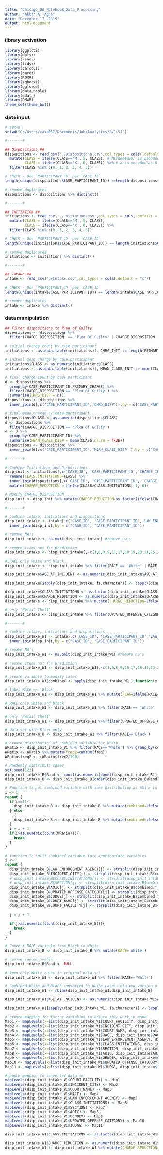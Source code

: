---
title: "Chicago_DA_Notebook_Data_Processing"
author: "Akbar A. Agha"
date: "December 17, 2019"
output: html_document
---

### library activation ###
```{r}
library(ggplot2)  
library(dplyr)
library(readr)
library(tidyr)
library(caTools)
library(caret)
library(ROCR)
library(xgboost)
library(ggforce)
library(data.table)
library(gdata)
library(DMwR)
theme_set(theme_bw())
```

### data input ###
```{r}

# setwd
setwd("C:/Users/xaxa067/Documents/Job/Analytics/R/CLSJ")

#-------#

## Dispositions ##
dispositions <- read_csv('./Dispositions.csv',col_types = cols(.default = "c")) %>%
  mutate(CLASS = ifelse(CLASS=='M', 5, CLASS), # Misdemeanor is encoded as 5 
         CLASS = ifelse(CLASS=='X', 0, CLASS)) %>% # X is encoded as 0
  filter(CLASS %in% c(0, 1, 2, 3, 4, 5))

# CHECK - One `PARTICIPANT_ID` per `CASE_ID`
length(unique(dispositions$CASE_PARTICIPANT_ID)) ==length(dispositions$CASE_PARTICIPANT_ID)

# remove duplicates
dispositions <- dispositions %>% distinct()

#-------#

## INITIATION ##
initiations <- read_csv('./Initiation.csv',col_types = cols(.default = "c")) %>%
  mutate(CLASS = ifelse(CLASS=='M', 5, CLASS),
         CLASS = ifelse(CLASS=='X', 0, CLASS)) %>%
  filter(CLASS %in% c(0, 1, 2, 3, 4, 5))

# CHECK - One `PARTICIPANT_ID` per `CASE_ID` 
length(unique(initiations$CASE_PARTICIPANT_ID)) == length(initiations$CASE_PARTICIPANT_ID) # One `PARTICIPANT_ID` per `CASE_ID`

# remove duplicates
initiations <- initiations %>% distinct()

#-------#

## Intake ##
intake <- read_csv('./Intake.csv',col_types = cols(.default = "c"))

# CHECK - One `PARTICIPANT_ID` per `CASE_ID` 
length(unique(intake$CASE_PARTICIPANT_ID)) == length(intake$CASE_PARTICIPANT_ID)

# remove duplicates
intake <- intake %>% distinct()

```

### data manipulation ###
```{r}

## Filter dispositions to Plea of Guilty
dispositions <- dispositions %>%
  filter(CHARGE_DISPOSITION  == 'Plea Of Guilty' | CHARGE_DISPOSITION  == 'Nolle Prosecution' | CHARGE_DISPOSITION  == 'Case Dismissed' | CHARGE_DISPOSITION  == 'SOL' | CHARGE_DISPOSITION  == 'SOLW')
  
# initial charge count by case participant
initiations <- as.data.table(initiations)[, CHRG_INIT := length(PRIMARY_CHARGE), by = CASE_PARTICIPANT_ID][]

# initual mean charge by case participant
initiations$CLASS <- as.numeric(initiations$CLASS)
initiations <- as.data.table(initiations)[, MEAN_CLASS_INIT := mean(CLASS), by = CASE_PARTICIPANT_ID][]

# final charge count by case participant
d <- dispositions %>%
  group_by(CASE_PARTICIPANT_ID,PRIMARY_CHARGE) %>%
  filter(CHARGE_DISPOSITION == 'Plea Of Guilty') %>%
  summarise(CHRG_DISP = n())
dispositions <- dispositions %>%
  inner_join(d[,c('CASE_PARTICIPANT_ID','CHRG_DISP')],by = c("CASE_PARTICIPANT_ID"))

# final mean charge by case participant
dispositions$CLASS <- as.numeric(dispositions$CLASS)
d <- dispositions %>%
  filter(CHARGE_DISPOSITION == 'Plea Of Guilty')
d <- d %>%
  group_by(CASE_PARTICIPANT_ID) %>%
  summarise(MEAN_CLASS_DISP = mean(CLASS,na.rm = TRUE))
dispositions <- dispositions %>%
  inner_join(d[,c('CASE_PARTICIPANT_ID','MEAN_CLASS_DISP')],by = c("CASE_PARTICIPANT_ID"))
  
#-------#

# Combine Initiations and Dispositions
disp_init <- initiations[,c('CASE_ID', 'CASE_PARTICIPANT_ID','CHARGE_ID','PRIMARY_CHARGE', 'CLASS','CHAPTER','ACT','SECTION','AOIC','AGE_AT_INCIDENT','GENDER','RACE','UPDATED_OFFENSE_CATEGORY', 'CHARGE_OFFENSE_TITLE','CHRG_INIT','MEAN_CLASS_INIT')] %>%
  rename(CLASS.INITIATIONS=CLASS) %>%
  inner_join(dispositions[,c('CASE_ID', 'CASE_PARTICIPANT_ID', 'CHARGE_ID', 'CLASS','JUDGE','COURT_NAME','COURT_FACILITY','DISPO_DATE', 'INCIDENT_BEGIN_DATE','ARREST_DATE','CHARGE_DISPOSITION','CHRG_DISP','MEAN_CLASS_DISP')], by = c("CASE_ID", "CASE_PARTICIPANT_ID", "CHARGE_ID")) %>%
  mutate(CHARGE_REDUCTION = ifelse(CLASS>CLASS.INITIATIONS, 1, 0))

# Modify CHARGE_DISPOSITION
disp_init <- disp_init %>% mutate(CHARGE_REDUCTION=as.factor(ifelse(CHARGE_DISPOSITION  == 'Nolle Prosecution' | CHARGE_DISPOSITION  == 'Case Dismissed' | CHARGE_DISPOSITION  == 'SOL' | CHARGE_DISPOSITION  == 'SOLW',1,CHARGE_REDUCTION)))

#-------#

# combine intake, initiations and dispositions
disp_init_intake <- intake[,c('CASE_ID', 'CASE_PARTICIPANT_ID','LAW_ENFORCEMENT_AGENCY','INCIDENT_CITY')] %>%
  inner_join(disp_init,by = c("CASE_ID", "CASE_PARTICIPANT_ID"))

# remove NA's
disp_init_intake <- na.omit(disp_init_intake) #remove na's

# remove items not for prediction
disp_init_intake <- disp_init_intake[,-c(1,6,8,9,16,17,18,19,23,24,25,26,27,28)] 

# RACE only white and black
disp_init_intake <- disp_init_intake %>% filter(RACE == 'White' | RACE == 'Black')

disp_init_intake$AGE_AT_INCIDENT <- as.numeric(disp_init_intake$AGE_AT_INCIDENT) #age should be numeric

disp_init_intake[sapply(disp_init_intake, is.character)] <- lapply(disp_init_intake[sapply(disp_init_intake, is.character)],as.factor) #all into factors

disp_init_intake$CLASS.INITIATIONS <- as.factor(disp_init_intake$CLASS.INITIATIONS)
disp_init_intake$CHARGE_REDUCTION <- as.numeric(disp_init_intake$CHARGE_REDUCTION)
disp_init_intake <- disp_init_intake %>% mutate(CHARGE_REDUCTION=ifelse(CHARGE_REDUCTION==1,0,1))

# only 'Retail Theft'
disp_init_intake <- disp_init_intake %>% filter(UPDATED_OFFENSE_CATEGORY == 'Retail Theft')

#-------#

# combine intake, initiations and dispositions
disp_init_intake_W1 <- intake[,c('CASE_ID', 'CASE_PARTICIPANT_ID','LAW_ENFORCEMENT_AGENCY','INCIDENT_CITY')] %>%
  inner_join(disp_init,by = c("CASE_ID", "CASE_PARTICIPANT_ID"))

# remove NA's
disp_init_intake_W1 <- na.omit(disp_init_intake_W1) #remove na's

# remove items not for prediction
disp_init_intake_W1 <- disp_init_intake_W1[,-c(1,6,8,9,16,17,18,19,23,24,25,26,27,28)] 

# create variable to modify cases
disp_init_intake_W1$combined <- apply(disp_init_intake_W1,1,function(x) paste(toString(x[2]),toString(x[3]),toString(x[7]),toString(x[11]),toString(x[12]),toString(x[13]),toString(x[14]),sep = "_"))

# label RACE == 'Black'
disp_init_intake_W1 <- disp_init_intake_W1 %>% mutate(FLAG=ifelse(RACE=='Black',1,0))

# RACE only white and black
disp_init_intake_W1 <- disp_init_intake_W1 %>% filter(RACE == 'White' | RACE == 'Black')

# only 'Retail Theft'
disp_init_intake_W1 <- disp_init_intake_W1 %>% filter(UPDATED_OFFENSE_CATEGORY == 'Retail Theft')

# data set with Black only
disp_init_intake_B <- disp_init_intake_W1 %>% filter(RACE=='Black')

# create distribution of combined variable for White
WRatio <- disp_init_intake_W1 %>% filter(RACE=='White') %>% group_by(combined) %>% summarise(Count=n()) %>% mutate(freq = (Count/sum(Count))*100)
WRatio <- WRatio %>% mutate(freq2=cumsum(freq))
WRatio$freq2 <- (WRatio$freq2/100)

# Randomly distribute cases
set.seed(123)
disp_init_intake_B$Rand <- runif(as.numeric(count(disp_init_intake_B)))
disp_init_intake_B <- disp_init_intake_B[order(disp_init_intake_B$Rand),]

# Function to put combined variable with same distribution as White in Black cases
i <- 1
repeat {
  if(i==1){
    disp_init_intake_B <- disp_init_intake_B %>% mutate(combined=ifelse(Rand<WRatio$freq2[i],WRatio$combined[i],combined))
  } else 
    {
    disp_init_intake_B <- disp_init_intake_B %>% mutate(combined=ifelse(Rand<WRatio$freq2[i],ifelse(Rand>=WRatio$freq2[i-1],WRatio$combined[i],combined),combined))
  }
  i = i + 1
  if(i>as.numeric(count(WRatio))){
    break
  }
}

# function to split combined variable into appriopriate variables
j <- 1
repeat {
  disp_init_intake_B$LAW_ENFORCEMENT_AGENCY[j] <- strsplit(disp_init_intake_B$combined,"_")[[j]][1]
  disp_init_intake_B$INCIDENT_CITY[j] <- strsplit(disp_init_intake_B$combined,"_")[[j]][2]
  # disp_init_intake_B$CLASS.INITIATIONS[j] <- strsplit(disp_init_intake_B$combined,"_")[[j]][3]
  # disp_init_intake_B$SECTION[j] <- strsplit(disp_init_intake_B$combined,"_")[[j]][3]
  disp_init_intake_B$AOIC[j] <- strsplit(disp_init_intake_B$combined,"_")[[j]][3]
  disp_init_intake_B$UPDATED_OFFENSE_CATEGORY[j] <- strsplit(disp_init_intake_B$combined,"_")[[j]][4]
  disp_init_intake_B$JUDGE[j] <- strsplit(disp_init_intake_B$combined,"_")[[j]][5]
  disp_init_intake_B$COURT_NAME[j] <- strsplit(disp_init_intake_B$combined,"_")[[j]][6]
  disp_init_intake_B$COURT_FACILITY[j] <- strsplit(disp_init_intake_B$combined,"_")[[j]][7]
  
  j = j + 1
  
  if(j>as.numeric(count(disp_init_intake_B))){
    break
  }
}

# Convert RACE variable from Black to White
disp_init_intake_B <- disp_init_intake_B %>% mutate(RACE='White')

# remove random number
disp_init_intake_B$Rand <- NULL

# keep only White cases in original data set
disp_init_intake_W1 <- disp_init_intake_W1 %>% filter(RACE=='White')

# Combined White and Black converted to White cases into new version of original data set
disp_init_intake_W1 <- rbind(disp_init_intake_W1,disp_init_intake_B)

disp_init_intake_W1$AGE_AT_INCIDENT <- as.numeric(disp_init_intake_W1$AGE_AT_INCIDENT) #age should be numeric

disp_init_intake_W1[sapply(disp_init_intake_W1, is.character)] <- lapply(disp_init_intake_W1[sapply(disp_init_intake_W1, is.character)],as.factor) #all into factors

# create mapping for factor variables to ensure they work in model
Map1 <- mapLevels(x=list(disp_init_intake_W1$COURT_FACILITY, disp_init_intake$COURT_FACILITY),codes=FALSE,combine=TRUE)
Map2 <- mapLevels(x=list(disp_init_intake_W1$INCIDENT_CITY, disp_init_intake$INCIDENT_CITY),codes=FALSE,combine=TRUE)
Map3 <- mapLevels(x=list(disp_init_intake_W1$COURT_NAME, disp_init_intake$COURT_NAME),codes=FALSE,combine=TRUE)
Map4 <- mapLevels(x=list(disp_init_intake_W1$RACE, disp_init_intake$RACE),codes=FALSE,combine=TRUE)
Map5 <- mapLevels(x=list(disp_init_intake_W1$LAW_ENFORCEMENT_AGENCY, disp_init_intake$LAW_ENFORCEMENT_AGENCY),codes=FALSE,combine=TRUE)
Map6 <- mapLevels(x=list(disp_init_intake_W1$CLASS.INITIATIONS, disp_init_intake$CLASS.INITIATIONS),codes=FALSE,combine=TRUE)
Map7 <- mapLevels(x=list(disp_init_intake_W1$SECTION, disp_init_intake$SECTION),codes=FALSE,combine=TRUE)
Map8 <- mapLevels(x=list(disp_init_intake_W1$AOIC, disp_init_intake$AOIC),codes=FALSE,combine=TRUE)
Map9 <- mapLevels(x=list(disp_init_intake_W1$GENDER, disp_init_intake$GENDER),codes=FALSE,combine=TRUE)
Map10 <- mapLevels(x=list(disp_init_intake_W1$UPDATED_OFFENSE_CATEGORY, disp_init_intake$UPDATED_OFFENSE_CATEGORY),codes=FALSE,combine=TRUE)
Map11 <- mapLevels(x=list(disp_init_intake_W1$JUDGE, disp_init_intake$JUDGE),codes=FALSE,combine=TRUE)

# apply mapping to converted data set
mapLevels(disp_init_intake_W1$COURT_FACILITY) <- Map1
mapLevels(disp_init_intake_W1$INCIDENT_CITY) <- Map2
mapLevels(disp_init_intake_W1$COURT_NAME) <- Map3
mapLevels(disp_init_intake_W1$RACE) <- Map4
mapLevels(disp_init_intake_W1$LAW_ENFORCEMENT_AGENCY) <- Map5
mapLevels(disp_init_intake_W1$CLASS.INITIATIONS) <- Map6
mapLevels(disp_init_intake_W1$SECTION) <- Map7
mapLevels(disp_init_intake_W1$AOIC) <- Map8
mapLevels(disp_init_intake_W1$GENDER) <- Map9
mapLevels(disp_init_intake_W1$UPDATED_OFFENSE_CATEGORY) <- Map10
mapLevels(disp_init_intake_W1$JUDGE) <- Map11

disp_init_intake_W1$CLASS.INITIATIONS <- as.factor(disp_init_intake_W1$CLASS.INITIATIONS)

disp_init_intake_W1$CHARGE_REDUCTION <- as.numeric(disp_init_intake_W1$CHARGE_REDUCTION) #age should be numeric
disp_init_intake_W1 <- disp_init_intake_W1 %>% mutate(CHARGE_REDUCTION=ifelse(CHARGE_REDUCTION==1,0,1))

```
